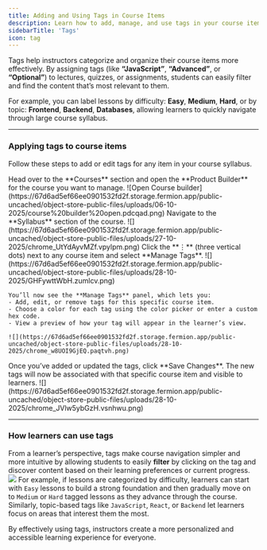```yaml
---
title: Adding and Using Tags in Course Items
description: Learn how to add, manage, and use tags in your course items so learners can easily filter content based on topics, difficulty, or custom labels.
sidebarTitle: 'Tags'
icon: tag
---
```


Tags help instructors categorize and organize their course items more effectively. By assigning tags (like **“JavaScript”**, **“Advanced”**, or **“Optional”**) to lectures, quizzes, or assignments, students can easily filter and find the content that’s most relevant to them.  

For example, you can label lessons by difficulty: **Easy**, **Medium**, **Hard**, or by topic: **Frontend**, **Backend**, **Databases**, allowing learners to quickly navigate through large course syllabus.

---

### Applying tags to course items

Follow these steps to add or edit tags for any item in your course syllabus.

<Steps>
  <Step title="Open the Course Builder">
    Head over to the **Courses** section and open the **Product Builder** for the course you want to manage.
    ![Open Course builder](https://67d6ad5ef66ee0901532fd2f.storage.fermion.app/public-uncached/object-store-public-files/uploads/06-10-2025/course%20builder%20open.pdcqad.png)  
  </Step>

  <Step title="Access the Syllabus Section">
    Navigate to the **Syllabus** section of the course.
    ![](https://67d6ad5ef66ee0901532fd2f.storage.fermion.app/public-uncached/object-store-public-files/uploads/27-10-2025/chrome_UtYdAyvMZf.vpylpm.png) 
  </Step>

  <Step title="Manage Tags for a Course Item">
    Click the **⋮** (three vertical dots) next to any course item and select **Manage Tags**.
    ![](https://67d6ad5ef66ee0901532fd2f.storage.fermion.app/public-uncached/object-store-public-files/uploads/28-10-2025/GHFywttWbH.zumlcv.png)

  </Step>

  <Step title="Use the Manage Tags Panel">
  
    You’ll now see the **Manage Tags** panel, which lets you:
    - Add, edit, or remove tags for this specific course item.  
    - Choose a color for each tag using the color picker or enter a custom hex code.  
    - View a preview of how your tag will appear in the learner’s view.

    ![](https://67d6ad5ef66ee0901532fd2f.storage.fermion.app/public-uncached/object-store-public-files/uploads/28-10-2025/chrome_w8UOI9GjEQ.paqtvh.png)
    
  </Step>

  <Step title="Save Your Changes">
    Once you’ve added or updated the tags, click **Save Changes**.  
    The new tags will now be associated with that specific course item and visible to learners.
    ![](https://67d6ad5ef66ee0901532fd2f.storage.fermion.app/public-uncached/object-store-public-files/uploads/28-10-2025/chrome_JVlw5ybGzH.vsnhwu.png)
  </Step>
</Steps>

---

### How learners can use tags

From a learner’s perspective, tags make course navigation simpler and more intuitive by allowing students to easily **filter** by clicking on the tag and discover content based on their learning preferences or current progress. 
![](https://67d6ad5ef66ee0901532fd2f.storage.fermion.app/public-uncached/object-store-public-files/uploads/28-10-2025/QeRdeCBFjg.ilfrcz.png)
For example, if lessons are categorized by difficulty, learners can start with `Easy` lessons to build a strong foundation and then gradually move on to `Medium` or `Hard` tagged lessons as they advance through the course. Similarly, topic-based tags like `JavaScript`, `React`, or `Backend` let learners focus on areas that interest them the most.

By effectively using tags, instructors create a more personalized and accessible learning experience for everyone.
